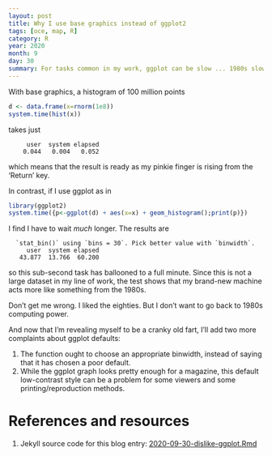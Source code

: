 ```yaml
---
layout: post
title: Why I use base graphics instead of ggplot2
tags: [oce, map, R]
category: R
year: 2020
month: 9
day: 30
summary: For tasks common in my work, ggplot can be slow ... 1980s slow.
---
```


With base graphics, a histogram of 100 million points
```r
d <- data.frame(x=rnorm(1e8))
system.time(hist(x))
```
takes just
```
     user  system elapsed
    0.044   0.004   0.052
```
which means that the result is ready as my pinkie finger is rising from the
'Return' key.

In contrast, if I use ggplot as in
```r
library(ggplot2)
system.time({p<-ggplot(d) + aes(x=x) + geom_histogram();print(p)})
```
I find I have to wait *much* longer.  The results are
```
  `stat_bin()` using `bins = 30`. Pick better value with `binwidth`.
     user  system elapsed
   43.877  13.766  60.200
```
so this sub-second task has ballooned to a full minute.  Since this is not a
large dataset in my line of work, the test shows that my brand-new machine acts
more like something from the 1980s.

Don't get me wrong.  I liked the eighties.  But I don't want to go back to 
1980s computing power.

And now that I'm revealing myself to be a cranky old fart, I'll add two more
complaints about ggplot defaults:

1. The function ought to choose an appropriate binwidth, instead of saying that
it has chosen a poor default.
2. While the ggplot graph looks pretty enough for a magazine, this default
low-contrast style can be a problem for some viewers and some
printing/reproduction methods.


# References and resources

1. Jekyll source code for this blog entry: [2020-09-30-dislike-ggplot.Rmd](https://raw.github.com/dankelley/dankelley.github.io/master/assets/2020-09-30-dislike-ggplot.Rmd)


